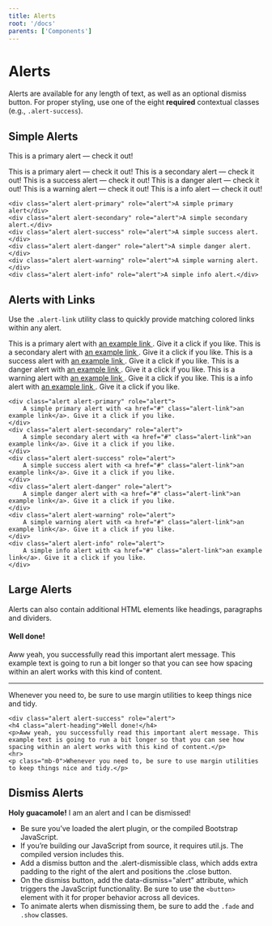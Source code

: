 ```yaml
---
title: Alerts
root: '/docs'
parents: ['Components']
---
```



# Alerts

Alerts are available for any length of text, as well as an optional dismiss button. For proper styling, use one of the eight **required** contextual classes (e.g., `.alert-success`).

## Simple Alerts

<Alert color="primary">This is a primary alert — check it out!</Alert>

<Playground>
  <Alert color="primary">This is a primary alert — check it out!</Alert>
  <Alert color="secondary">This is a secondary alert — check it out!</Alert>
  <Alert color="success">This is a success alert — check it out!</Alert>
  <Alert color="danger">This is a danger alert — check it out!</Alert>
  <Alert color="warning">This is a warning alert — check it out!</Alert>
  <Alert color="info">This is a info alert — check it out!</Alert>
</Playground>

    <div class="alert alert-primary" role="alert">A simple primary alert</div>
    <div class="alert alert-secondary" role="alert">A simple secondary alert.</div>
    <div class="alert alert-success" role="alert">A simple success alert.</div>
    <div class="alert alert-danger" role="alert">A simple danger alert.</div>
    <div class="alert alert-warning" role="alert">A simple warning alert.</div>
    <div class="alert alert-info" role="alert">A simple info alert.</div>

## Alerts with Links

Use the `.alert-link` utility class to quickly provide matching colored links within any alert.

<Playground>
	<Alert color="primary">
		This is a primary alert with
		<a href="#" className="alert-link">
			an example link
		</a>
		. Give it a click if you like.
	</Alert>
	<Alert color="secondary">
		This is a secondary alert with
		<a href="#" className="alert-link">
			an example link
		</a>
		. Give it a click if you like.
	</Alert>
	<Alert color="success">
		This is a success alert with
		<a href="#" className="alert-link">
			an example link
		</a>
		. Give it a click if you like.
	</Alert>
	<Alert color="danger">
		This is a danger alert with
		<a href="#" className="alert-link">
			an example link
		</a>
		. Give it a click if you like.
	</Alert>
	<Alert color="warning">
		This is a warning alert with
		<a href="#" className="alert-link">
			an example link
		</a>
		. Give it a click if you like.
	</Alert>
	<Alert color="info">
		This is a info alert with
		<a href="#" className="alert-link">
			an example link
		</a>
		. Give it a click if you like.
	</Alert>

</Playground>

    <div class="alert alert-primary" role="alert">
        A simple primary alert with <a href="#" class="alert-link">an example link</a>. Give it a click if you like.
    </div>
    <div class="alert alert-secondary" role="alert">
        A simple secondary alert with <a href="#" class="alert-link">an example link</a>. Give it a click if you like.
    </div>
    <div class="alert alert-success" role="alert">
        A simple success alert with <a href="#" class="alert-link">an example link</a>. Give it a click if you like.
    </div>
    <div class="alert alert-danger" role="alert">
        A simple danger alert with <a href="#" class="alert-link">an example link</a>. Give it a click if you like.
    </div>
    <div class="alert alert-warning" role="alert">
        A simple warning alert with <a href="#" class="alert-link">an example link</a>. Give it a click if you like.
    </div>
    <div class="alert alert-info" role="alert">
        A simple info alert with <a href="#" class="alert-link">an example link</a>. Give it a click if you like.
    </div>

## Large Alerts

Alerts can also contain additional HTML elements like headings, paragraphs and dividers.

<Playground>
  <Alert color="success">
    <h4 className="alert-heading">Well done!</h4>
    <p>
      Aww yeah, you successfully read this important alert message. This example
      text is going to run a bit longer so that you can see how spacing within
      an alert works with this kind of content.
    </p>
    <hr />
    <p className="mb-0">
      Whenever you need to, be sure to use margin utilities to keep things nice
      and tidy.
    </p>
  </Alert>
</Playground>

    <div class="alert alert-success" role="alert">
    <h4 class="alert-heading">Well done!</h4>
    <p>Aww yeah, you successfully read this important alert message. This example text is going to run a bit longer so that you can see how spacing within an alert works with this kind of content.</p>
    <hr>
    <p class="mb-0">Whenever you need to, be sure to use margin utilities to keep things nice and tidy.</p>

## Dismiss Alerts

<Playground>
  <UncontrolledAlert color="info">
    <strong>Holy guacamole!</strong> I am an alert and I can be dismissed!
  </UncontrolledAlert>
</Playground>

- Be sure you’ve loaded the alert plugin, or the compiled Bootstrap JavaScript.
- If you’re building our JavaScript from source, it requires util.js. The compiled version includes this.
- Add a dismiss button and the .alert-dismissible class, which adds extra padding to the right of the alert and positions the .close button.
- On the dismiss button, add the data-dismiss="alert" attribute, which triggers the JavaScript functionality. Be sure to use the `<button>` element with it for proper behavior across all devices.
- To animate alerts when dismissing them, be sure to add the `.fade` and `.show` classes.

